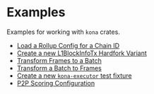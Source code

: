 # Examples

Examples for working with `kona` crates.

- [Load a Rollup Config for a Chain ID](/sdk/examples/load-a-rollup-config)
- [Create a new L1BlockInfoTx Hardfork Variant](/sdk/examples/new-l1-block-info-tx-hardfork)
- [Transform Frames to a Batch](/sdk/examples/frames-to-batch)
- [Transform a Batch to Frames](/sdk/examples/batch-to-frames)
- [Create a new `kona-executor` test fixture](/sdk/examples/executor-test-fixtures)
- [P2P Scoring Configuration](/sdk/examples/p2p-scoring-configuration)
